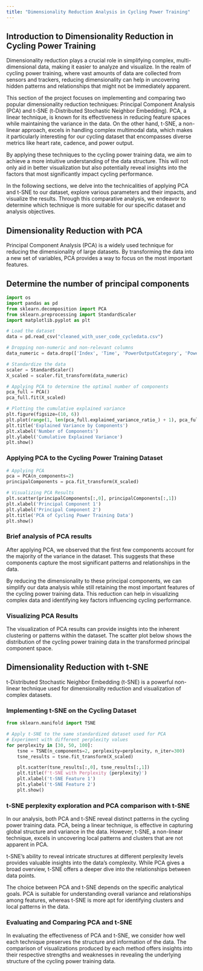 ---
title: "Dimensionality Reduction Analysis in Cycling Power Training"
---

## Introduction to Dimensionality Reduction in Cycling Power Training

Dimensionality reduction plays a crucial role in simplifying complex, multi-dimensional data, making it easier to analyze and visualize. In the realm of cycling power training, where vast amounts of data are collected from sensors and trackers, reducing dimensionality can help in uncovering hidden patterns and relationships that might not be immediately apparent.

This section of the project focuses on implementing and comparing two popular dimensionality reduction techniques: Principal Component Analysis (PCA) and t-SNE (t-Distributed Stochastic Neighbor Embedding). PCA, a linear technique, is known for its effectiveness in reducing feature spaces while maintaining the variance in the data. On the other hand, t-SNE, a non-linear approach, excels in handling complex multimodal data, which makes it particularly interesting for our cycling dataset that encompasses diverse metrics like heart rate, cadence, and power output.

By applying these techniques to the cycling power training data, we aim to achieve a more intuitive understanding of the data structure. This will not only aid in better visualization but also potentially reveal insights into the factors that most significantly impact cycling performance.

In the following sections, we delve into the technicalities of applying PCA and t-SNE to our dataset, explore various parameters and their impacts, and visualize the results. Through this comparative analysis, we endeavor to determine which technique is more suitable for our specific dataset and analysis objectives.

## Dimensionality Reduction with PCA

Principal Component Analysis (PCA) is a widely used technique for reducing the dimensionality of large datasets. By transforming the data into a new set of variables, PCA provides a way to focus on the most important features.


## Determine the number of principal components

```{python}
import os
import pandas as pd
from sklearn.decomposition import PCA
from sklearn.preprocessing import StandardScaler
import matplotlib.pyplot as plt

# Load the dataset
data = pd.read_csv("cleaned_with_user_code_cycledata.csv")

# Dropping non-numeric and non-relevant columns
data_numeric = data.drop(['Index', 'Time', 'PowerOutputCategory', 'PowerOutput'], axis=1)

# Standardize the data
scaler = StandardScaler()
X_scaled = scaler.fit_transform(data_numeric)

# Applying PCA to determine the optimal number of components
pca_full = PCA()
pca_full.fit(X_scaled)

# Plotting the cumulative explained variance
plt.figure(figsize=(10, 6))
plt.plot(range(1, len(pca_full.explained_variance_ratio_) + 1), pca_full.explained_variance_ratio_.cumsum(), marker='o', linestyle='--')
plt.title('Explained Variance by Components')
plt.xlabel('Number of Components')
plt.ylabel('Cumulative Explained Variance')
plt.show()
```

### Applying PCA to the Cycling Power Training Dataset

```{python}
# Applying PCA
pca = PCA(n_components=2)
principalComponents = pca.fit_transform(X_scaled)

# Visualizing PCA Results
plt.scatter(principalComponents[:,0], principalComponents[:,1])
plt.xlabel('Principal Component 1')
plt.ylabel('Principal Component 2')
plt.title('PCA of Cycling Power Training Data')
plt.show()
```

### Brief analysis of PCA results

After applying PCA, we observed that the first few components account for the majority of the variance in the dataset. This suggests that these components capture the most significant patterns and relationships in the data.

By reducing the dimensionality to these principal components, we can simplify our data analysis while still retaining the most important features of the cycling power training data. This reduction can help in visualizing complex data and identifying key factors influencing cycling performance.

### Visualizing PCA Results

The visualization of PCA results can provide insights into the inherent clustering or patterns within the dataset. The scatter plot below shows the distribution of the cycling power training data in the transformed principal component space.

## Dimensionality Reduction with t-SNE

t-Distributed Stochastic Neighbor Embedding (t-SNE) is a powerful non-linear technique used for dimensionality reduction and visualization of complex datasets.

### Implementing t-SNE on the Cycling Dataset

```{python}
from sklearn.manifold import TSNE

# Apply t-SNE to the same standardized dataset used for PCA
# Experiment with different perplexity values
for perplexity in [30, 50, 100]:
    tsne = TSNE(n_components=2, perplexity=perplexity, n_iter=300)
    tsne_results = tsne.fit_transform(X_scaled)

    plt.scatter(tsne_results[:,0], tsne_results[:,1])
    plt.title(f't-SNE with Perplexity {perplexity}')
    plt.xlabel('t-SNE Feature 1')
    plt.ylabel('t-SNE Feature 2')
    plt.show()
```

### t-SNE perplexity exploration and PCA comparison with t-SNE

In our analysis, both PCA and t-SNE reveal distinct patterns in the cycling power training data. PCA, being a linear technique, is effective in capturing global structure and variance in the data. However, t-SNE, a non-linear technique, excels in uncovering local patterns and clusters that are not apparent in PCA.

t-SNE's ability to reveal intricate structures at different perplexity levels provides valuable insights into the data's complexity. While PCA gives a broad overview, t-SNE offers a deeper dive into the relationships between data points.

The choice between PCA and t-SNE depends on the specific analytical goals. PCA is suitable for understanding overall variance and relationships among features, whereas t-SNE is more apt for identifying clusters and local patterns in the data.


### Evaluating and Comparing PCA and t-SNE

In evaluating the effectiveness of PCA and t-SNE, we consider how well each technique preserves the structure and information of the data. The comparison of visualizations produced by each method offers insights into their respective strengths and weaknesses in revealing the underlying structure of the cycling power training data.

